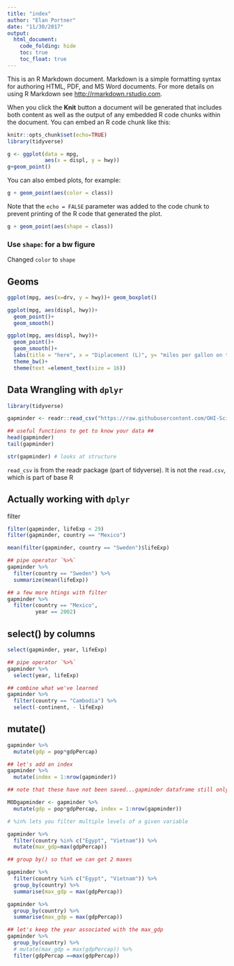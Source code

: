 ```yaml
---
title: "index"
author: "Elan Portner"
date: "11/30/2017"
output:
  html_document:
    code_folding: hide
    toc: true
    toc_float: true
---
```


This is an R Markdown document. Markdown is a simple formatting syntax for authoring HTML, PDF, and MS Word documents. For more details on using R Markdown see <http://rmarkdown.rstudio.com>.

When you click the **Knit** button a document will be generated that includes both content as well as the output of any embedded R code chunks within the document. You can embed an R code chunk like this:

```r
knitr::opts_chunk$set(echo=TRUE)
library(tidyverse)
```

```r

g <- ggplot(data = mpg,
            aes(x = displ, y = hwy))
g+geom_point()
```

You can also embed plots, for example:

```r
g + geom_point(aes(color = class))
```

Note that the `echo = FALSE` parameter was added to the code chunk to prevent printing of the R code that generated the plot.

```r
g + geom_point(aes(shape = class))
```
### Use `shape`: for a bw figure
Changed `color` to `shape`

## Geoms

```r
ggplot(mpg, aes(x=drv, y = hwy))+ geom_boxplot()

```

```r
ggplot(mpg, aes(displ, hwy))+
  geom_point()+
  geom_smooth()

```

```r
ggplot(mpg, aes(displ, hwy))+
  geom_point()+
  geom_smooth()+
  labs(title = "here", x = "Diplacement (L)", y= "miles per gallon on the highway")+
  theme_bw()+
  theme(text =element_text(size = 16))

```

## Data Wrangling with `dplyr`
```r
library(tidyverse)

gapminder <- readr::read_csv("https://raw.githubusercontent.com/OHI-Science/data-science-training/master/data/gapminder.csv")

## useful functions to get to know your data ##
head(gapminder)
tail(gapminder)

str(gapminder) # looks at structure
```

`read_csv` is from the readr package (part of tidyverse). It is not the `read.csv`, which is part of base R

## Actually working with `dplyr`
filter
```r
filter(gapminder, lifeExp < 29)
filter(gapminder, country == "Mexico")

mean(filter(gapminder, country == "Sweden")$lifeExp)

## pipe operator `%>%` 
gapminder %>% 
  filter(country == "Sweden") %>% 
  summarize(mean(lifeExp))

## a few more htings with filter
gapminder %>% 
  filter(country == "Mexico", 
         year == 2002)
```

## select() by columns
```r
select(gapminder, year, lifeExp)

## pipe operator `%>%` 
gapminder %>% 
  select(year, lifeExp)

## combine what we've learned 
gapminder %>% 
  filter(country == "Cambodia") %>% 
  select(-continent, - lifeExp)
```

## mutate()
```r
gapminder %>% 
  mutate(gdp = pop*gdpPercap)

## let's add an index
gapminder %>% 
  mutate(index = 1:nrow(gapminder))

## note that these have not been saved...gapminder dataframe still only has 6 variables. Need to explicitly assign to new variable/dataframe

MODgapminder <- gapminder %>% 
  mutate(gdp = pop*gdpPercap, index = 1:nrow(gapminder))

# %in% lets you filter multiple levels of a given variable
```

```r

gapminder %>% 
  filter(country %in% c("Egypt", "Vietnam")) %>% 
  mutate(max_gdp=max(gdpPercap))

## group by() so that we can get 2 maxes

gapminder %>% 
  filter(country %in% c("Egypt", "Vietnam")) %>% 
  group_by(country) %>% 
  summarise(max_gdp = max(gdpPercap))

gapminder %>% 
  group_by(country) %>% 
  summarise(max_gdp = max(gdpPercap))

## let's keep the year associated with the max_gdp
gapminder %>% 
  group_by(country) %>% 
  # mutate(max_gdp = max(gdpPercap)) %>% 
  filter(gdpPercap ==max(gdpPercap))

```